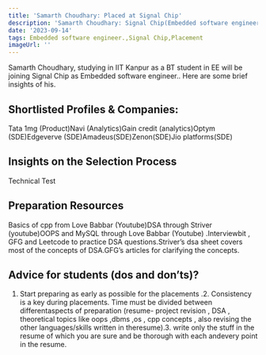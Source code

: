 ```yaml
---
title: 'Samarth Choudhary: Placed at Signal Chip'
description: 'Samarth Choudhary: Signal Chip(Embedded software engineer.)'
date: '2023-09-14'
tags: Embedded software engineer.,Signal Chip,Placement
imageUrl: ''
---
```


Samarth Choudhary, studying in IIT Kanpur as a BT student in EE will be joining Signal Chip as Embedded software engineer.. Here are some brief insights of his.

## Shortlisted Profiles & Companies:
Tata 1mg (Product)Navi (Analytics)Gain credit (analytics)Optym (SDE)Edgeverve (SDE)Amadeus(SDE)Zenon(SDE)Jio platforms(SDE)

## Insights on the Selection Process
Technical Test

##  Preparation Resources
Basics of cpp from Love Babbar (Youtube)DSA through Striver (youtube)OOPS and MySQL through Love Babbar (Youtube) .Interviewbit , GFG and Leetcode to practice DSA questions.Striver’s dsa sheet covers most of the concepts of DSA.GFG’s articles for clarifying the concepts.

## Advice for students (dos and don’ts)? 
1. Start preparing as early as possible for the placements .2. Consistency is a key during placements. Time must be divided between differentaspects of preparation (resume- project revision , DSA , theoretical topics like oops ,dbms ,os , cpp concepts , also revising the other languages/skills written in theresume).3. write only the stuff in the resume of which you are sure and be thorough with each andevery point in the resume.

